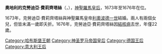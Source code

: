 {{Multiple issues|
{{Expand language|1=en|time=2020-11-23T03:31:39+00:00}}
{{Unreferenced|time=2020-11-23T03:31:39+00:00}}
}}
{{Infobox royalty|consort=yes
| name         = 克勞迪亞·費莉齊塔絲
| image        = Erzherzogin Claudia Felicitas.jpg
| succession   = 神聖羅馬皇后<br>匈牙利、波希米亞王后
| reign        = 1673年10月15日 — 1676年4月8日
| birth_date   = {{birth date|1653|5|30|df=y}}
| birth_place  = [[佛羅倫斯|佛羅倫斯]]
| death_date   = {{Death date and age|1676|4|8|1653|5|30|df=y}}
| death_place  = [[維也納|維也納]]
| burial_place = [[多明我会教堂_(维也纳)|多明我會教堂]]
| house        = [[哈布斯堡王朝|哈布斯堡王朝]]
| father       = [[奧地利的斐迪南·卡爾|奧地利的斐迪南·卡爾]]
| mother       = [[安娜·德·麥地奇|安娜·德·麥地奇]]
}}
'''奧地利的克勞迪亞·費莉齊塔絲'''（{{lang-de|Claudia Felizitas von Österreich}}，{{bd|1653年|5月30日|1676年|4月8日}}），[[神聖羅馬皇后|神聖羅馬皇后]]，1673年至1676年在位。

1673年，克勞迪亞·費莉齊塔絲與神聖羅馬皇帝[[利奥波德一世_(神圣罗马帝国)|利奧波德一世]]結婚。兩人有兩個女兒，但皆未滿一歲即夭折。1676年，克勞迪亞·費莉齊塔絲因[[結核病|結核病]]去世，年僅22歲。

[[Category:哈布斯堡王朝|Category:哈布斯堡王朝]]
[[Category:神圣罗马帝国皇后|Category:神圣罗马帝国皇后]]
[[Category:德国王后|Category:德国王后]]
[[Category:意大利王后|Category:意大利王后]]